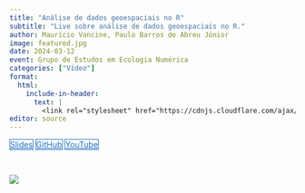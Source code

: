 ```yaml
---
title: "Análise de dados geoespaciais no R"
subtitle: "Live sobre análise de dados geoespaciais no R."
author: Maurício Vancine, Paulo Barros de Abreu Júnior
image: featured.jpg
date: 2024-03-12
event: Grupo de Estudos em Ecologia Numérica
categories: ["Vídeo"]
format:
  html:
    include-in-header: 
      text: |
        <link rel="stylesheet" href="https://cdnjs.cloudflare.com/ajax/libs/font-awesome/6.5.0/css/all.min.css">
editor: source
---
```


<div class="mt-4 d-flex flex-row flex-wrap gap-1 justify-content-left justify-content-sm-start" role="group" aria-label="Links">
  <a href="https://mauriciovancine.github.io/talk-r-geospatial/01_slides/slides.html" class="btn btn-custom text-capitalize" target="_blank"><i class="fas fa-images me-1"></i>Slides</a>
  <a href="https://github.com/mauriciovancine/talk-r-geospatial" class="btn btn-custom text-capitalize" target="_blank"><i class="fab fa-github me-1"></i>GitHub</a>
  <a href="https://www.youtube.com/watch?v=qySBvCu7IS0" class="btn btn-custom text-capitalize" target="_blank"><i class="fas fa-video me-1"></i>YouTube</a>
</div>

<style>
  .btn-custom {
    background-color: white;
    border: 1px solid #1c6cbe; /* Borda azul */
    color: #1c6cbe; /* Texto azul */
    transition: background-color 0.3s, color 0.3s;
  }
  .btn-custom:hover {
    background-color: #1c6cbe; /* Cor de fundo azul ao passar o mouse */
    color: white; /* Texto branco */
  }
</style>

<br>

![](featured.jpg)
